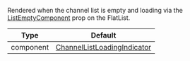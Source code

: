 Rendered when the channel list is empty and loading via the [ListEmptyComponent](https://reactnative.dev/docs/flatlist#listemptycomponent) prop on the FlatList.

| Type | Default |
| - | - |
| component | [ChannelListLoadingIndicator](https://github.com/GetStream/stream-chat-react-native/blob/master/package/src/components/ChannelList/ChannelListLoadingIndicator.tsx) |
